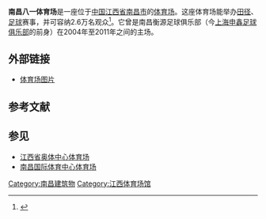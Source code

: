 {{Expand|time=2017-03-17T14:08:18+00:00}}
'''南昌八一体育场'''是一座位于[[中国|中国]][[江西省|江西省]][[南昌市|南昌市]]的[[体育场|体育场]]。这座体育场能举办[[田径|田径]]、[[足球|足球]]赛事，并可容纳2.6万名观众<ref>{{cite web |url=http://sports.sina.com.cn/j/2005-06-08/08271601676.shtml |title=深足推迟进入河南建业主场 国脚参赛已成泡影 |publisher=Sina official website |accessdate=2007-12-23 |archive-date=2020-07-21 |archive-url=https://web.archive.org/web/20200721154820/http://sports.sina.com.cn/j/2005-06-08/08271601676.shtml |dead-url=no }}</ref>。它曾是南昌衡源足球俱乐部（今[[上海申鑫足球俱乐部|上海申鑫足球俱乐部]]的前身）在2004年至2011年之间的主场。

==外部链接==
*[http://i2.sinaimg.cn/ty/2010/0326/2010326173124.jpg 体育场图片] {{Wayback|url=http://i2.sinaimg.cn/ty/2010/0326/2010326173124.jpg |date=20201206204737 }}

==参考文献==
{{reflist}}

==参见==
*[[江西省奥体中心体育场|江西省奥体中心体育场]]
*[[南昌国际体育中心体育场|南昌国际体育中心体育场]]

{{coord|28|41|6.99|N|115|55|22.56|E|type:landmark_scale:3000|display=title}}

[[Category:南昌建筑物|Category:南昌建筑物]]
[[Category:江西体育场馆|Category:江西体育场馆]]